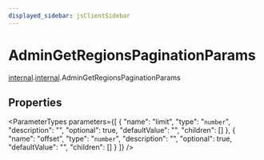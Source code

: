 ```yaml
---
displayed_sidebar: jsClientSidebar
---
```



# AdminGetRegionsPaginationParams

[internal](../../admin_discounts/modules/admin_discounts.internal.mdx).[internal](../modules/admin_discounts.internal.internal.mdx).AdminGetRegionsPaginationParams

## Properties

<ParameterTypes parameters={[
  {
    "name": "limit",
    "type": "`number`",
    "description": "",
    "optional": true,
    "defaultValue": "",
    "children": []
  },
  {
    "name": "offset",
    "type": "`number`",
    "description": "",
    "optional": true,
    "defaultValue": "",
    "children": []
  }
]} />
